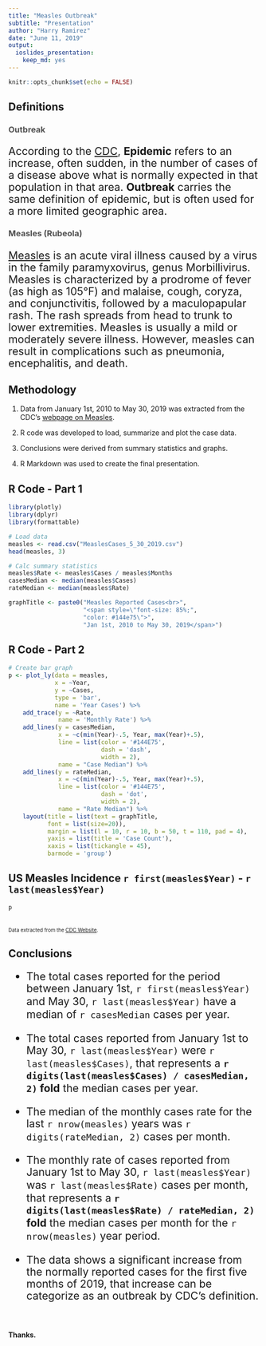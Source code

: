 ```yaml
---
title: "Measles Outbreak"
subtitle: "Presentation"
author: "Harry Ramirez"
date: "June 11, 2019"
output: 
  ioslides_presentation: 
    keep_md: yes
---
```


```r
knitr::opts_chunk$set(echo = FALSE)
```

<style>
.myClass1 {
    line-height: 16pt;
    font-size: 14pt;
}
.myClass2 {
    line-height: 14pt;
    font-size: 12pt;
}
.myClass3 {
    line-height: 18pt;
    font-size: 16pt;
}

h3 {
    color: #515151;
}

</style>

## Definitions

### Outbreak

<div class='myClass3'>
According to the [CDC](https://www.cdc.gov/csels/dsepd/ss1978/lesson1/section11.html), **Epidemic** refers to an increase, often sudden, in the number of cases of a disease above what is normally expected in that population in that area. **Outbreak** carries the same definition of epidemic, but is often used for a more limited geographic area.
</div>
### Measles (Rubeola)

<div class='myClass3'>
[Measles](https://www.cdc.gov/vaccines/pubs/surv-manual/chpt07-measles.html) is an acute viral illness caused by a virus in the family paramyxovirus, genus Morbillivirus. Measles is characterized by a prodrome of fever (as high as 105°F) and malaise, cough, coryza, and conjunctivitis, followed by a maculopapular rash. The rash spreads from head to trunk to lower extremities. Measles is usually a mild or moderately severe illness. However, measles can result in complications such as pneumonia, encephalitis, and death. 
</div>

## Methodology

1. Data from January 1st, 2010 to May 30, 2019 was extracted from the CDC's [webpage on Measles](https://www.cdc.gov/measles/cases-outbreaks.html).

2. R code was developed to load, summarize and plot the case data.

3. Conclusions were derived from summary statistics and graphs.

4. R Markdown was used to create the final presentation.

## R Code - Part 1

```r
library(plotly)
library(dplyr)
library(formattable)

# Load data
measles <- read.csv("MeaslesCases_5_30_2019.csv")
head(measles, 3)
```
```r
# Calc summary statistics 
measles$Rate <- measles$Cases / measles$Months
casesMedian <- median(measles$Cases)
rateMedian <- median(measles$Rate)

graphTitle <- paste0("Measles Reported Cases<br>",
                     "<span style=\"font-size: 85%;",
                     "color: #144e75\">",
                     "Jan 1st, 2010 to May 30, 2019</span>")
```

## R Code - Part 2

```r
# Create bar graph
p <- plot_ly(data = measles,
             x = ~Year,
             y = ~Cases,
             type = 'bar',
             name = 'Year Cases') %>%
    add_trace(y = ~Rate,
              name = 'Monthly Rate') %>%
    add_lines(y = casesMedian,
              x = ~c(min(Year)-.5, Year, max(Year)+.5),
              line = list(color = '#144E75',
                          dash = 'dash',
                          width = 2),
              name = "Case Median") %>% 
    add_lines(y = rateMedian,
              x = ~c(min(Year)-.5, Year, max(Year)+.5),
              line = list(color = '#144E75',
                          dash = 'dot',
                          width = 2),
              name = "Rate Median") %>% 
    layout(title = list(text = graphTitle,
           font = list(size=20)),
           margin = list(l = 10, r = 10, b = 50, t = 110, pad = 4),
           yaxis = list(title = 'Case Count'),
           xaxis = list(tickangle = 45),
           barmode = 'group')
```

## US Measles Incidence `r first(measles$Year)` - `r last(measles$Year)`

```r
p
````

<br style="magin_top: 50px;">
<font size="1">Data extracted from the [CDC Website](https://www.cdc.gov/measles/cases-outbreaks.html).</font>

## Conclusions

<div class='myClass3'>
- The total cases reported for the period between January 1st, `r first(measles$Year)` and May 30, `r last(measles$Year)` have a median of `r casesMedian` cases per year.

- The total cases reported from January 1st to May 30, `r last(measles$Year)` were `r last(measles$Cases)`, that represents a **`r digits(last(measles$Cases) / casesMedian, 2)` fold** the median cases per year.

- The median of the monthly cases rate for the last `r nrow(measles)` years was `r digits(rateMedian, 2)` cases per month. 

- The monthly rate of cases reported from January 1st to May 30, `r last(measles$Year)` was `r last(measles$Rate)` cases per month, that represents a **`r digits(last(measles$Rate) / rateMedian, 2)` fold** the median cases per month for the `r nrow(measles)` year period.

- The data shows a significant increase from the normally reported cases for the first five months of 2019, that increase can be categorize as an outbreak by CDC's definition.
</div>

<br style="margin-top: 70px">

#### **Thanks.**
